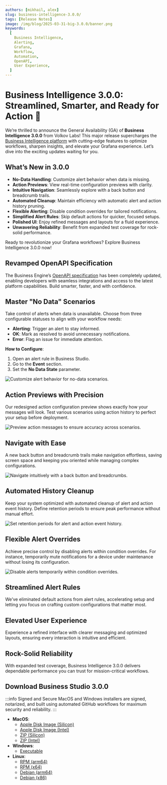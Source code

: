 ```yaml
---
authors: [mikhail, alex]
slug: business-intelligence-3.0.0/
tags: [Release Notes]
image: /img/blog/2025-03-31-big-3.0.0/banner.png
keywords:
  [
    Business Intelligence,
    Alerting,
    Grafana,
    Workflow,
    Automation,
    OpenAPI,
    User Experience,
  ]
---
```



# Business Intelligence 3.0.0: Streamlined, Smarter, and Ready for Action 🚀

We’re thrilled to announce the General Availability (GA) of **Business Intelligence 3.0.0** from Volkov Labs! This major release supercharges the [Business Intelligence platform](/docs/) with cutting-edge features to optimize workflows, sharpen insights, and elevate your Grafana experience. Let’s dive into the exciting updates waiting for you.

## What’s New in 3.0.0

- **No-Data Handling**: Customize alert behavior when data is missing.
- **Action Previews**: View real-time configuration previews with clarity.
- **Intuitive Navigation**: Seamlessly explore with a back button and breadcrumb trails.
- **Automated Cleanup**: Maintain efficiency with automatic alert and action history pruning.
- **Flexible Alerting**: Disable condition overrides for tailored notifications.
- **Simplified Alert Rules**: Skip default actions for quicker, focused setups.
- **Polished UI**: Enjoy refined messages and layouts for a fluid experience.
- **Unwavering Reliability**: Benefit from expanded test coverage for rock-solid performance.

Ready to revolutionize your Grafana workflows? Explore Business Intelligence 3.0.0 now!

## Revamped OpenAPI Specification

The Business Engine’s [OpenAPI specification](/docs/api/) has been completely updated, enabling developers with seamless integrations and access to the latest platform capabilities. Build smarter, faster, and with confidence.

## Master "No Data" Scenarios

Take control of alerts when data is unavailable. Choose from three configurable statuses to align with your workflow needs:

- **Alerting**: Trigger an alert to stay informed.
- **OK**: Mark as resolved to avoid unnecessary notifications.
- **Error**: Flag an issue for immediate attention.

**How to Configure**:

1. Open an alert rule in Business Studio.
2. Go to the **Event** section.
3. Set the **No Data State** parameter.

<Image
  title="Customize alert behavior for no-data scenarios."
  src="/img/blog/2025-03-31-big-3.0.0/no-data.png"
/>

## Action Previews with Precision

Our redesigned action configuration preview shows exactly how your messages will look. Test various scenarios using action history to perfect your setup before deployment.

<Image
  title="Preview action messages to ensure accuracy across scenarios."
  src="/img/blog/2025-03-31-big-3.0.0/preview.png"
/>

## Navigate with Ease

A new back button and breadcrumb trails make navigation effortless, saving screen space and keeping you oriented while managing complex configurations.

<Image
  title="Navigate intuitively with a back button and breadcrumbs."
  src="/img/blog/2025-03-31-big-3.0.0/breadcrumbs.png"
/>

## Automated History Cleanup

Keep your system optimized with automated cleanup of alert and action event history. Define retention periods to ensure peak performance without manual effort.

<Image
  title="Set retention periods for alert and action event history."
  src="/img/blog/2025-03-31-big-3.0.0/processing.png"
/>

## Flexible Alert Overrides

Achieve precise control by disabling alerts within condition overrides. For instance, temporarily mute notifications for a device under maintenance without losing its configuration.

<Image
  title="Disable alerts temporarily within condition overrides."
  src="/img/blog/2025-03-31-big-3.0.0/override.png"
/>

## Streamlined Alert Rules

We’ve eliminated default actions from alert rules, accelerating setup and letting you focus on crafting custom configurations that matter most.

## Elevated User Experience

Experience a refined interface with clearer messaging and optimized layouts, ensuring every interaction is intuitive and efficient.

## Rock-Solid Reliability

With expanded test coverage, Business Intelligence 3.0.0 delivers dependable performance you can trust for mission-critical workflows.

## Download Business Studio 3.0.0

:::info Signed and Secure
MacOS and Windows installers are signed, notarized, and built using automated GitHub workflows for maximum security and reliability.
:::

- **MacOS**:
  - [Apple Disk Image (Silicon)](https://github.com/VolkovLabs/business-intelligence/releases/download/v3.0.0/Business.Studio-3.0.0-arm64.dmg)
  - [Apple Disk Image (Intel)](https://github.com/VolkovLabs/business-intelligence/releases/download/v3.0.0/Business.Studio-3.0.0-x64.dmg)
  - [ZIP (Silicon)](https://github.com/VolkovLabs/business-intelligence/releases/download/v3.0.0/Business.Studio-darwin-arm64-3.0.0.zip)
  - [ZIP (Intel)](https://github.com/VolkovLabs/business-intelligence/releases/download/v3.0.0/Business.Studio-darwin-x64-3.0.0.zip)
- **Windows**:
  - [Executable](https://github.com/VolkovLabs/business-intelligence/releases/download/v3.0.0/Business.Studio-3.0.0.Setup.exe)
- **Linux**:
  - [RPM (arm64)](https://github.com/VolkovLabs/business-intelligence/releases/download/v3.0.0/business-studio-3.0.0-1.arm64.rpm)
  - [RPM (x64)](https://github.com/VolkovLabs/business-intelligence/releases/download/v3.0.0/business-studio-3.0.0-1.x86_64.rpm)
  - [Debian (arm64)](https://github.com/VolkovLabs/business-intelligence/releases/download/v3.0.0/business-studio_3.0.0_arm64.deb)
  - [Debian (x86)](https://github.com/VolkovLabs/business-intelligence/releases/download/v3.0.0/business-studio_3.0.0_amd64.deb)

<GettingStarted />

<Feedback />

